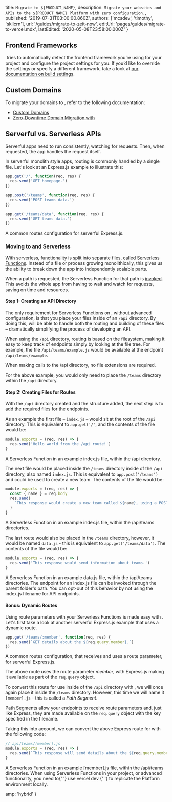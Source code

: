 
  title: `Migrate to ${PRODUCT_NAME}`,
  description: `Migrate your websites and APIs to the ${PRODUCT_NAME} Platform with zero configuration.`,
  published: '2019-07-31T03:00:00.860Z',
  authors: ['mcsdev', 'timothy', 'skllcrn'],
  url: '/guides/migrate-to-zeit-now',
  editUrl: 'pages/guides/migrate-to-vercel.mdx',
  lastEdited: '2020-05-08T23:58:00.000Z'
}

## Frontend Frameworks

​<ProductName /> tries to automatically detect the frontend framework you’re using for your project and configure the project settings for you. If you’d like to override the settings or specify a different framework, take a look at [our documentation on build settings](/docs/v2/build-step).

## Custom Domains

To migrate your domains to <ProductName />, refer to the following documentation:

- [Custom Domains](/docs/v2/custom-domains)
- [Zero-Downtime Domain Migration with <ProductName />](/guides/zero-downtime-domain-migration)

## Serverful vs. Serverless APIs

Serverful apps need to run consistently, watching for requests. Then, when requested, the app handles the request itself.

In serverful monolith style apps, routing is commonly handled by a single file. Let's look at an Express.js example to illustrate this:

```js
app.get('/', function(req, res) {
  res.send('GET homepage.')
})

app.post('/teams', function(req, res) {
  res.send('POST teams data.')
})

app.get('/teams/data', function(req, res) {
  res.send('GET teams data.')
})
```

<Caption>A common routes configuration for serverful Express.js.</Caption>

### Moving to <NameWrapper name={PRODUCT_NAME} /> and Serverless

With serverless, functionality is split into separate files, called [Serverless Functions](/docs/v2/serverless-functions/introduction). Instead of a file or process growing monolithically, this gives us the ability to break down the app into independently scalable parts.

When a path is requested, the Serverless Function for that path is [invoked](/docs/v2/serverless-functions/introduction/). This avoids the whole app from having to wait and watch for requests, saving on time and resources.

#### Step 1: Creating an API Directory

The only requirement for Serverless Functions on <ProductName />, without advanced configuration, is that you place your files inside of an `/api` directory. By doing this, <ProductName /> will be able to handle both the routing and building of these files – dramatically simplifying the process of developing an API.

When using the `/api` directory, routing is based on the filesystem, making it easy to keep track of endpoints simply by looking at the file tree. For example, the file `/api/teams/example.js` would be available at the endpoint `/api/teams/example`.

<Note>
  When making calls to the <InlineCode>/api</InlineCode> directory, no file
  extensions are required.
</Note>

For the above example, you would only need to place the `/teams` directory within the `/api` directory.

#### Step 2: Creating Files for Routes

With the `/api` directory created and the structure added, the next step is to add the required files for the endpoints.

As an example the first file – `index.js` – would sit at the root of the `/api` directory. This is equivalent to `app.get('/'`, and the contents of the file would be:

```js
module.exports = (req, res) => {
  res.send('Hello world from the /api route!')
}
```

<Caption>
  A Serverless Function in an example <InlineCode>index.js</InlineCode> file,
  within the <InlineCode>/api</InlineCode> directory.
</Caption>

The next file would be placed inside the `/teams` directory inside of the `/api` directory, also named `index.js`. This is equivalent to `app.post('/teams')` and could be used to create a new team. The contents of the file would be:

```js
module.exports = (req, res) => {
  const { name } = req.body
  res.send(
    `This response would create a new team called ${name}, using a POST request.`
  )
}
```

<Caption>
  A Serverless Function in an example <InlineCode>index.js</InlineCode> file,
  within the <InlineCode>/api/teams</InlineCode> directories.
</Caption>

The last route would also be placed in the `/teams` directory, however, it would be named `data.js` - this is equivalent to `app.get('/teams/data')`. The contents of the file would be:

```js
module.exports = (req, res) => {
  res.send('This response would send information about teams.')
}
```

<Caption>
  A Serverless Function in an example <InlineCode>data.js</InlineCode> file,
  within the <InlineCode>/api/teams</InlineCode> directories.
</Caption>

<Note>
  The endpoint for an <InlineCode>index.js</InlineCode> file can be invoked
  through the parent folder's path. You can opt-out of this behavior by not
  using the <InlineCode>index.js</InlineCode> filename for API endpoints.
</Note>

#### Bonus: Dynamic Routes

Using route parameters with your Serverless Functions is made easy with <ProductName />. Let's first take a look at another serverful Express.js example that uses a dynamic route.

```js
app.get('/teams/:member', function(req, res) {
  res.send(`GET details about the ${req.query.member}.`)
})
```

<Caption>
  A common routes configuration, that receives and uses a route parameter, for
  serverful Express.js.
</Caption>

The above route uses the route parameter _member_, with Express.js making it available as part of the `req.query` object.

To convert this route for use inside of the `/api` directory with <ProductName />, we will once again place it inside the `/teams` directory. However, this time we will name it `[member].js` - this is called a _Path Segment_.

Path Segments allow your endpoints to receive route parameters and, just like Express, they are made available on the `req.query` object with the key specified in the filename.

Taking this into account, we can convert the above Express route for <ProductName /> with the following code:

```js
// api/teams/[member].js
module.exports = (req, res) => {
  res.send(`This response will send details about the ${req.query.member}.`)
}
```

<Caption>
  A Serverless Function in an example <InlineCode>[member].js</InlineCode> file,
  within the <InlineCode>/api/teams</InlineCode> directories.
</Caption>

<Note>
  When using Serverless Functions in your project, or advanced functionality,
  you need to{' '}
  <Link href="/docs/v2/serverless-functions/introduction#local-development">
    use <InlineCode>vercel dev</InlineCode>
  </Link>{' '}
  to replicate the <ProductName /> Platform environment locally.
</Note>


  amp: 'hybrid'
}
